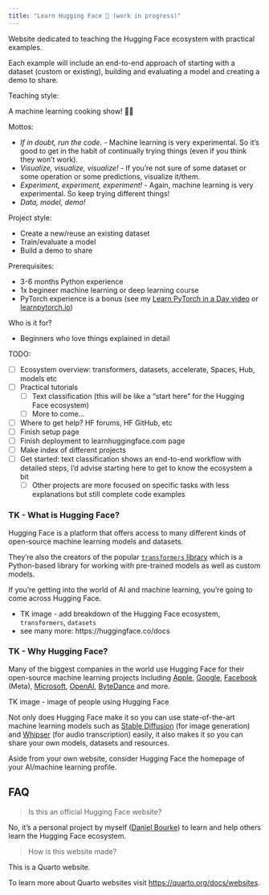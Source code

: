 ```yaml
---
title: "Learn Hugging Face 🤗 (work in progress)"
---
```


Website dedicated to teaching the Hugging Face ecosystem with practical examples.

Each example will include an end-to-end approach of starting with a dataset (custom or existing), building and evaluating a model and creating a demo to share.

Teaching style: 

A machine learning cooking show! 👨‍🍳

Mottos:

* *If in doubt, run the code.* - Machine learning is very experimental. So it's good to get in the habit of continually trying things (even if you think they won't work).
* *Visualize, visualize, visualize!* - If you're not sure of some dataset or some operation or some predictions, visualize it/them.
* *Experiment, experiment, experiment!* - Again, machine learning is very experimental. So keep trying different things!
* *Data, model, demo!*

Project style:

* Create a new/reuse an existing dataset
* Train/evaluate a model
* Build a demo to share 

Prerequisites:

* 3-6 months Python experience
* 1x begineer machine learning or deep learning course 
* PyTorch experience is a bonus (see my [Learn PyTorch in a Day video](https://youtu.be/Z_ikDlimN6A?si=Glf8q383cV0P9hEO) or [learnpytorch.io](https://www.learnpytorch.io/))

Who is it for?

* Beginners who love things explained in detail 

TODO:

* [ ] Ecosystem overview: transformers, datasets, accelerate, Spaces, Hub, models etc
* [ ] Practical tutorials
    * [ ] Text classification (this will be like a "start here" for the Hugging Face ecosystem)
    * [ ] More to come...
* [ ] Where to get help? HF forums, HF GitHub, etc
* [ ] Finish setup page
* [ ] Finish deployment to learnhuggingface.com page
* [ ] Make index of different projects
* [ ] Get started: text classification shows an end-to-end workflow with detailed steps, I'd advise starting here to get to know the ecosystem a bit
    * [ ] Other projects are more focused on specific tasks with less explanations but still complete code examples 

### TK - What is Hugging Face?

Hugging Face is a platform that offers access to many different kinds of open-source machine learning models and datasets.

They're also the creators of the popular [`transformers` library](https://huggingface.co/docs/transformers/en/index) which is a Python-based library for working with pre-trained models as well as custom models.

If you're getting into the world of AI and machine learning, you're going to come across Hugging Face.

* TK image - add breakdown of the Hugging Face ecosystem, `transformers`, `datasets`
* see many more: https://huggingface.co/docs

### TK - Why Hugging Face?

Many of the biggest companies in the world use Hugging Face for their open-source machine learning projects including [Apple](https://huggingface.co/apple), [Google](https://huggingface.co/google), [Facebook](https://huggingface.co/facebook) (Meta), [Microsoft](https://huggingface.co/microsoft), [OpenAI](https://huggingface.co/openai), [ByteDance](https://huggingface.co/ByteDance) and more.

TK image - image of people using Hugging Face

Not only does Hugging Face make it so you can use state-of-the-art machine learning models such as [Stable Diffusion](https://huggingface.co/stabilityai/stable-diffusion-2-1) (for image generation) and [Whipser](https://huggingface.co/openai/whisper-large-v3) (for audio transcription) easily, it also makes it so you can share your own models, datasets and resources.

Aside from your own website, consider Hugging Face the homepage of your AI/machine learning profile.

## FAQ

> Is this an official Hugging Face website?

No, it's a personal project by myself ([Daniel Bourke](https://www.mrdbourke.com)) to learn and help others learn the Hugging Face ecosystem.

> How is this website made?

This is a Quarto website.

To learn more about Quarto websites visit <https://quarto.org/docs/websites>.
